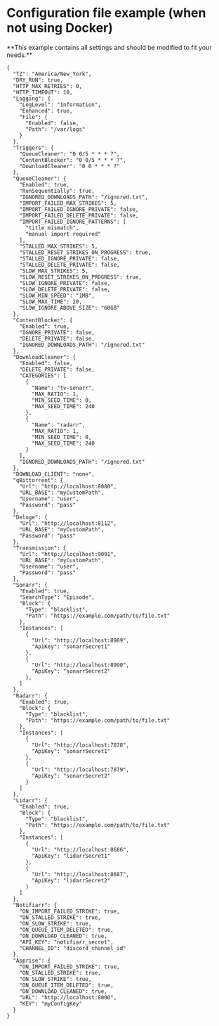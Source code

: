 
# Configuration file example (when not using Docker)

<Note>
    **This example contains all settings and should be modified to fit your needs.**
</Note>

```
{
  "TZ": "America/New_York",
  "DRY_RUN": true,
  "HTTP_MAX_RETRIES": 0,
  "HTTP_TIMEOUT": 10,
  "Logging": {
    "LogLevel": "Information",
    "Enhanced": true,
    "File": {
      "Enabled": false,
      "Path": "/var/logs"
    }
  },
  "Triggers": {
    "QueueCleaner": "0 0/5 * * * ?",
    "ContentBlocker": "0 0/5 * * * ?",
    "DownloadCleaner": "0 0 * * * ?"
  },
  "QueueCleaner": {
    "Enabled": true,
    "RunSequentially": true,
    "IGNORED_DOWNLOADS_PATH": "/ignored.txt",
    "IMPORT_FAILED_MAX_STRIKES": 5,
    "IMPORT_FAILED_IGNORE_PRIVATE": false,
    "IMPORT_FAILED_DELETE_PRIVATE": false,
    "IMPORT_FAILED_IGNORE_PATTERNS": [
      "title mismatch",
      "manual import required"
    ],
    "STALLED_MAX_STRIKES": 5,
    "STALLED_RESET_STRIKES_ON_PROGRESS": true,
    "STALLED_IGNORE_PRIVATE": false,
    "STALLED_DELETE_PRIVATE": false,
    "SLOW_MAX_STRIKES": 5,
    "SLOW_RESET_STRIKES_ON_PROGRESS": true,
    "SLOW_IGNORE_PRIVATE": false,
    "SLOW_DELETE_PRIVATE": false,
    "SLOW_MIN_SPEED": "1MB",
    "SLOW_MAX_TIME": 20,
    "SLOW_IGNORE_ABOVE_SIZE": "60GB"
  },
  "ContentBlocker": {
    "Enabled": true,
    "IGNORE_PRIVATE": false,
    "DELETE_PRIVATE": false,
    "IGNORED_DOWNLOADS_PATH": "/ignored.txt"
  },
  "DownloadCleaner": {
    "Enabled": false,
    "DELETE_PRIVATE": false,
    "CATEGORIES": [
      {
        "Name": "tv-sonarr",
        "MAX_RATIO": 1,
        "MIN_SEED_TIME": 0,
        "MAX_SEED_TIME": 240
      },
      {
        "Name": "radarr",
        "MAX_RATIO": 1,
        "MIN_SEED_TIME": 0,
        "MAX_SEED_TIME": 240
      }
    ],
    "IGNORED_DOWNLOADS_PATH": "/ignored.txt"
  },
  "DOWNLOAD_CLIENT": "none",
  "qBittorrent": {
    "Url": "http://localhost:8080",
    "URL_BASE": "myCustomPath",
    "Username": "user",
    "Password": "pass"
  },
  "Deluge": {
    "Url": "http://localhost:8112",
    "URL_BASE": "myCustomPath",
    "Password": "pass"
  },
  "Transmission": {
    "Url": "http://localhost:9091",
    "URL_BASE": "myCustomPath",
    "Username": "user",
    "Password": "pass"
  },
  "Sonarr": {
    "Enabled": true,
    "SearchType": "Episode",
    "Block": {
      "Type": "blacklist",
      "Path": "https://example.com/path/to/file.txt"
    },
    "Instances": [
      {
        "Url": "http://localhost:8989",
        "ApiKey": "sonarrSecret1"
      },
      {
        "Url": "http://localhost:8990",
        "ApiKey": "sonarrSecret2"
      },
    ]
  },
  "Radarr": {
    "Enabled": true,
    "Block": {
      "Type": "blacklist",
      "Path": "https://example.com/path/to/file.txt"
    },
    "Instances": [
      {
        "Url": "http://localhost:7878",
        "ApiKey": "sonarrSecret1"
      },
      {
        "Url": "http://localhost:7879",
        "ApiKey": "sonarrSecret2"
      }
    ]
  },
  "Lidarr": {
    "Enabled": true,
    "Block": {
      "Type": "blacklist",
      "Path": "https://example.com/path/to/file.txt"
    },
    "Instances": [
      {
        "Url": "http://localhost:8686",
        "ApiKey": "lidarrSecret1"
      },
      {
        "Url": "http://localhost:8687",
        "ApiKey": "lidarrSecret2"
      }
    ]
  },
  "Notifiarr": {
    "ON_IMPORT_FAILED_STRIKE": true,
    "ON_STALLED_STRIKE": true,
    "ON_SLOW_STRIKE": true,
    "ON_QUEUE_ITEM_DELETED": true,
    "ON_DOWNLOAD_CLEANED": true,
    "API_KEY": "notifiarr_secret",
    "CHANNEL_ID": "discord_channel_id"
  },
  "Apprise": {
    "ON_IMPORT_FAILED_STRIKE": true,
    "ON_STALLED_STRIKE": true,
    "ON_SLOW_STRIKE": true,
    "ON_QUEUE_ITEM_DELETED": true,
    "ON_DOWNLOAD_CLEANED": true,
    "URL": "http://localhost:8000",
    "KEY": "myConfigKey"
  }
}

```